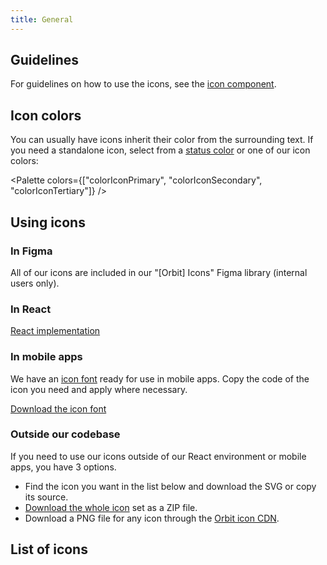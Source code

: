 ```yaml
---
title: General
---
```


## Guidelines

For guidelines on how to use the icons, see the [icon component](/components/icon/).

## Icon colors

You can usually have icons inherit their color from the surrounding text.
If you need a standalone icon, select from a [status color](/foundation/color/#status-colors)
or one of our icon colors:

<Palette colors={["colorIconPrimary", "colorIconSecondary", "colorIconTertiary"]} />

## Using icons

### In Figma

All of our icons are included in our "[Orbit] Icons" Figma library (internal users only).

### In React

<FancyLink icon="react">


[React implementation](/components/icon/react/)

</FancyLink>


### In mobile apps

We have an [icon font](http://images.kiwi.com/orbit-icons/orbit-icons-font.zip)
ready for use in mobile apps.
Copy the code of the icon you need and apply where necessary.

<FancyLink icon="download">


[Download the icon font](http://images.kiwi.com/orbit-icons/orbit-icons-font.zip)

</FancyLink>


### Outside our codebase

If you need to use our icons outside of our React environment or mobile apps,
you have 3 options.

- Find the icon you want in the list below and download the SVG or copy its source.
- [Download the whole icon](http://images.kiwi.com/orbit-icons/orbit-svgs.zip) set as a ZIP file.
- Download a PNG file for any icon through the [Orbit icon CDN](/foundation/icons/cdn/).

## List of icons

<IconsList />
